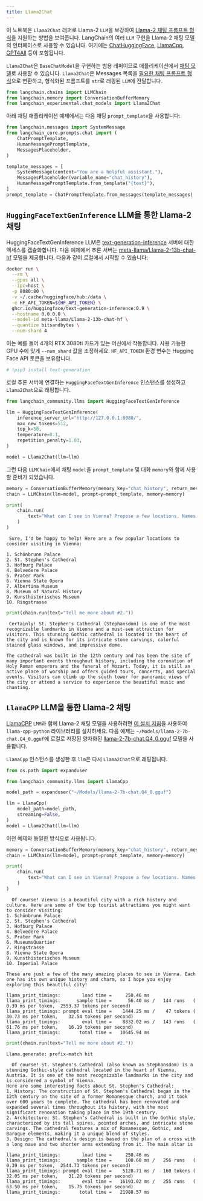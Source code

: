 ```yaml
---
title: Llama2Chat
---
```


이 노트북은 `Llama2Chat` 래퍼로 Llama-2 `LLM`을 보강하여 [Llama-2 채팅 프롬프트 형식](https://huggingface.co/blog/llama2#how-to-prompt-llama-2)을 지원하는 방법을 보여줍니다. LangChain의 여러 `LLM` 구현을 Llama-2 채팅 모델의 인터페이스로 사용할 수 있습니다. 여기에는 [ChatHuggingFace](/oss/integrations/chat/huggingface), [LlamaCpp](/oss/integrations/chat/llamacpp/), [GPT4All](/oss/integrations/llms/gpt4all) 등이 포함됩니다.

`Llama2Chat`은 `BaseChatModel`을 구현하는 범용 래퍼이므로 애플리케이션에서 [채팅 모델](/oss/langchain/models)로 사용할 수 있습니다. `Llama2Chat`은 Messages 목록을 [필요한 채팅 프롬프트 형식](https://huggingface.co/blog/llama2#how-to-prompt-llama-2)으로 변환하고, 형식화된 프롬프트를 `str`로 래핑된 `LLM`에 전달합니다.

```python
from langchain.chains import LLMChain
from langchain.memory import ConversationBufferMemory
from langchain_experimental.chat_models import Llama2Chat
```

아래 채팅 애플리케이션 예제에서는 다음 채팅 `prompt_template`을 사용합니다:

```python
from langchain.messages import SystemMessage
from langchain_core.prompts.chat import (
    ChatPromptTemplate,
    HumanMessagePromptTemplate,
    MessagesPlaceholder,
)

template_messages = [
    SystemMessage(content="You are a helpful assistant."),
    MessagesPlaceholder(variable_name="chat_history"),
    HumanMessagePromptTemplate.from_template("{text}"),
]
prompt_template = ChatPromptTemplate.from_messages(template_messages)
```

## `HuggingFaceTextGenInference` LLM을 통한 Llama-2 채팅

HuggingFaceTextGenInference LLM은 [text-generation-inference](https://github.com/huggingface/text-generation-inference) 서버에 대한 액세스를 캡슐화합니다. 다음 예제에서 추론 서버는 [meta-llama/Llama-2-13b-chat-hf](https://huggingface.co/meta-llama/Llama-2-13b-chat-hf) 모델을 제공합니다. 다음과 같이 로컬에서 시작할 수 있습니다:

```bash
docker run \
  --rm \
  --gpus all \
  --ipc=host \
  -p 8080:80 \
  -v ~/.cache/huggingface/hub:/data \
  -e HF_API_TOKEN=${HF_API_TOKEN} \
  ghcr.io/huggingface/text-generation-inference:0.9 \
  --hostname 0.0.0.0 \
  --model-id meta-llama/Llama-2-13b-chat-hf \
  --quantize bitsandbytes \
  --num-shard 4
```

이는 예를 들어 4개의 RTX 3080ti 카드가 있는 머신에서 작동합니다. 사용 가능한 GPU 수에 맞게 `--num_shard` 값을 조정하세요. `HF_API_TOKEN` 환경 변수는 Hugging Face API 토큰을 보유합니다.

```python
# !pip3 install text-generation
```

로컬 추론 서버에 연결하는 `HuggingFaceTextGenInference` 인스턴스를 생성하고 `Llama2Chat`으로 래핑합니다.

```python
from langchain_community.llms import HuggingFaceTextGenInference

llm = HuggingFaceTextGenInference(
    inference_server_url="http://127.0.0.1:8080/",
    max_new_tokens=512,
    top_k=50,
    temperature=0.1,
    repetition_penalty=1.03,
)

model = Llama2Chat(llm=llm)
```

그런 다음 `LLMChain`에서 채팅 `model`을 `prompt_template` 및 대화 `memory`와 함께 사용할 준비가 되었습니다.

```python
memory = ConversationBufferMemory(memory_key="chat_history", return_messages=True)
chain = LLMChain(llm=model, prompt=prompt_template, memory=memory)
```

```python
print(
    chain.run(
        text="What can I see in Vienna? Propose a few locations. Names only, no details."
    )
)
```

```output
 Sure, I'd be happy to help! Here are a few popular locations to consider visiting in Vienna:

1. Schönbrunn Palace
2. St. Stephen's Cathedral
3. Hofburg Palace
4. Belvedere Palace
5. Prater Park
6. Vienna State Opera
7. Albertina Museum
8. Museum of Natural History
9. Kunsthistorisches Museum
10. Ringstrasse
```

```python
print(chain.run(text="Tell me more about #2."))
```

```output
 Certainly! St. Stephen's Cathedral (Stephansdom) is one of the most recognizable landmarks in Vienna and a must-see attraction for visitors. This stunning Gothic cathedral is located in the heart of the city and is known for its intricate stone carvings, colorful stained glass windows, and impressive dome.

The cathedral was built in the 12th century and has been the site of many important events throughout history, including the coronation of Holy Roman emperors and the funeral of Mozart. Today, it is still an active place of worship and offers guided tours, concerts, and special events. Visitors can climb up the south tower for panoramic views of the city or attend a service to experience the beautiful music and chanting.
```

## `LlamaCPP` LLM을 통한 Llama-2 채팅

[LlamaCPP](/oss/integrations/providers/llamacpp) `LMM`과 함께 Llama-2 채팅 모델을 사용하려면 [이 설치 지침](/oss/integrations/providers/llamacpp#installation-and-setup)을 사용하여 `llama-cpp-python` 라이브러리를 설치하세요. 다음 예제는 `~/Models/llama-2-7b-chat.Q4_0.gguf`에 로컬로 저장된 양자화된 [llama-2-7b-chat.Q4_0.gguf](https://huggingface.co/TheBloke/Llama-2-7b-Chat-GGUF/resolve/main/llama-2-7b-chat.Q4_0.gguf) 모델을 사용합니다.

`LlamaCpp` 인스턴스를 생성한 후 `llm`은 다시 `Llama2Chat`으로 래핑됩니다.

```python
from os.path import expanduser

from langchain_community.llms import LlamaCpp

model_path = expanduser("~/Models/llama-2-7b-chat.Q4_0.gguf")

llm = LlamaCpp(
    model_path=model_path,
    streaming=False,
)
model = Llama2Chat(llm=llm)
```

이전 예제와 동일한 방식으로 사용됩니다.

```python
memory = ConversationBufferMemory(memory_key="chat_history", return_messages=True)
chain = LLMChain(llm=model, prompt=prompt_template, memory=memory)
```

```python
print(
    chain.run(
        text="What can I see in Vienna? Propose a few locations. Names only, no details."
    )
)
```

```output
  Of course! Vienna is a beautiful city with a rich history and culture. Here are some of the top tourist attractions you might want to consider visiting:
1. Schönbrunn Palace
2. St. Stephen's Cathedral
3. Hofburg Palace
4. Belvedere Palace
5. Prater Park
6. MuseumsQuartier
7. Ringstrasse
8. Vienna State Opera
9. Kunsthistorisches Museum
10. Imperial Palace

These are just a few of the many amazing places to see in Vienna. Each one has its own unique history and charm, so I hope you enjoy exploring this beautiful city!
```
```output
llama_print_timings:        load time =     250.46 ms
llama_print_timings:      sample time =      56.40 ms /   144 runs   (    0.39 ms per token,  2553.37 tokens per second)
llama_print_timings: prompt eval time =    1444.25 ms /    47 tokens (   30.73 ms per token,    32.54 tokens per second)
llama_print_timings:        eval time =    8832.02 ms /   143 runs   (   61.76 ms per token,    16.19 tokens per second)
llama_print_timings:       total time =   10645.94 ms
```

```python
print(chain.run(text="Tell me more about #2."))
```

```output
Llama.generate: prefix-match hit
```
```output
  Of course! St. Stephen's Cathedral (also known as Stephansdom) is a stunning Gothic-style cathedral located in the heart of Vienna, Austria. It is one of the most recognizable landmarks in the city and is considered a symbol of Vienna.
Here are some interesting facts about St. Stephen's Cathedral:
1. History: The construction of St. Stephen's Cathedral began in the 12th century on the site of a former Romanesque church, and it took over 600 years to complete. The cathedral has been renovated and expanded several times throughout its history, with the most significant renovation taking place in the 19th century.
2. Architecture: St. Stephen's Cathedral is built in the Gothic style, characterized by its tall spires, pointed arches, and intricate stone carvings. The cathedral features a mix of Romanesque, Gothic, and Baroque elements, making it a unique blend of styles.
3. Design: The cathedral's design is based on the plan of a cross with a long nave and two shorter arms extending from it. The main altar is
```
```output
llama_print_timings:        load time =     250.46 ms
llama_print_timings:      sample time =     100.60 ms /   256 runs   (    0.39 ms per token,  2544.73 tokens per second)
llama_print_timings: prompt eval time =    5128.71 ms /   160 tokens (   32.05 ms per token,    31.20 tokens per second)
llama_print_timings:        eval time =   16193.02 ms /   255 runs   (   63.50 ms per token,    15.75 tokens per second)
llama_print_timings:       total time =   21988.57 ms
```
